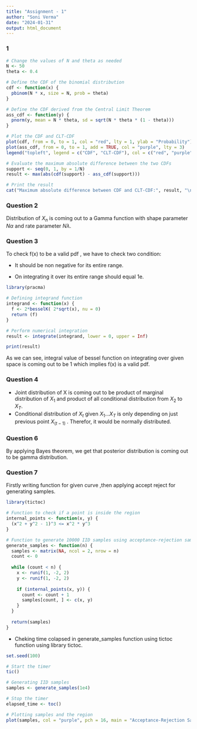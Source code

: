 ---
title: "Assignment - 1"
author: "Soni Verma"
date: "2024-01-31"
output: html_document
---
### 1
```{r, echo = F}
# Change the values of N and theta as needed
N <- 50
theta <- 0.4

# Define the CDF of the binomial distribution
cdf <- function(x) {
  pbinom(N * x, size = N, prob = theta)
}

# Define the CDF derived from the Central Limit Theorem
ass_cdf <- function(y) {
  pnorm(y, mean = N * theta, sd = sqrt(N * theta * (1 - theta)))
}

# Plot the CDF and CLT-CDF
plot(cdf, from = 0, to = 1, col = "red", lty = 1, ylab = "Probability")
plot(ass_cdf, from = 0, to = 1, add = TRUE, col = "purple", lty = 3)
legend("topleft", legend = c("CDF", "CLT-CDF"), col = c("red", "purple"), lty = c(1, 3))

# Evaluate the maximum absolute difference between the two CDFs
support <- seq(0, 1, by = 1/N)
result <- max(abs(cdf(support) - ass_cdf(support)))

# Print the result
cat("Maximum absolute difference between CDF and CLT-CDF:", result, "\n")

```


### Question 2
Distribution of $X_n$ is coming out to a Gamma function with shape parameter $N\alpha$ and rate parameter $N\lambda$.

### Question 3

To check f(x) to be a valid pdf , we have to check two condition: 

- It should be non negative for its entire range.

- On integrating it over its entire range should equal 1e. 

```{r, echo = FALSE, include = FALSE}
library(pracma)

# Defining integrand function
integrand <- function(x) {
  f <- 2*besselK( 2*sqrt(x), nu = 0)  
  return (f)
}

# Perform numerical integration
result <- integrate(integrand, lower = 0, upper = Inf)
```

 
```{r, echo = TRUE}
print(result)
```

As we can see, integral value of bessel function on integrating over given space is coming out to be 1 which implies f(x) is a valid pdf. 

### Question 4
- Joint distribution of X is coming out to be product of  marginal distribution of $X_1$ and product of all conditional distribution from $X_2$ to $X_T$.
- Conditional distribution of $X_t$ given $X_1$...$X_T$ is only depending on just previous point $X_(t-1)$ . Therefor, it would be normally distributed.


### Question 6

By applying Bayes theorem, we get that posterior distribution is coming out to be gamma distribution.


### Question 7

Firstly writing function for given curve ,then applying accept reject for generating samples.

```{r , include = FALSE, echo = F}
library(tictoc)
```

```{r setup, include=FALSE}
# Function to check if a point is inside the region
internal_points <- function(x, y) {
  (x^2 + y^2 - 1)^3 <= x^2 * y^3
}

# Function to generate 10000 IID samples using acceptance-rejection sampling
generate_samples <- function(n) {
  samples <- matrix(NA, ncol = 2, nrow = n)
  count <- 0
  
  while (count < n) {
    x <- runif(1, -2, 2)
    y <- runif(1, -2, 2)
    
    if (internal_points(x, y)) {
      count <- count + 1
      samples[count, ] <- c(x, y)
    }
  }
  
  return(samples)
}
```

- Cheking time colapsed in generate_samples function using tictoc function using library tictoc.

```{r, echo = FALSE}
set.seed(100)

# Start the timer
tic()

# Generating IID samples
samples <- generate_samples(1e4)

# Stop the timer
elapsed_time <- toc()
```

```{r, echo = FALSE}
# Plotting samples and the region
plot(samples, col = "purple", pch = 16, main = "Acceptance-Rejection Sampling")

```
